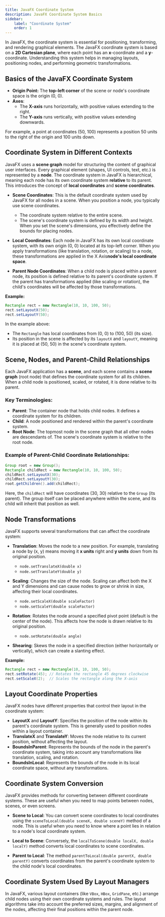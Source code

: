 ```yaml
---
title: JavaFX Coordinate System 
description: JavaFX Coordinate System Basics
sidebar:
    label: "Coordinate System"
    order: 1
---
```


In JavaFX, the coordinate system is essential for positioning, transforming, and rendering graphical elements. The JavaFX coordinate system is based on a **2D Cartesian plane**, where each point has an **x**-coordinate and a **y**-coordinate. Understanding this system helps in managing layouts, positioning nodes, and performing geometric transformations.

## **Basics of the JavaFX Coordinate System**

- **Origin Point:** The **top-left corner** of the scene or node's coordinate space is the origin (0, 0).  
- **Axes**:
  - The **X-axis** runs horizontally, with positive values extending to the right.
  - The **Y-axis** runs vertically, with positive values extending downwards.

For example, a point at coordinates (50, 100) represents a position 50 units to the right of the origin and 100 units down.

## **Coordinate System in Different Contexts**
JavaFX uses a **scene graph** model for structuring the content of graphical user interfaces. Every graphical element (shapes, UI controls, text, etc.) is represented by a **node**. The coordinate system in JavaFX is hierarchical, meaning each node has its own coordinate system **relative** to its parent. This introduces the concept of **local coordinates** and **scene coordinates**.

- **Scene Coordinates**: This is the default coordinate system used by JavaFX for all nodes in a scene. When you position a node, you typically use scene coordinates.
    - The coordinate system relative to the entire scene. 
    - The scene's coordinate system is defined by its width and height. When you set the scene's dimensions, you effectively define the bounds for placing nodes.
  
- **Local Coordinates**: Each node in JavaFX has its own local coordinate system, with its own origin (0, 0) located at its top-left corner. When you apply transformations (like translation, rotation, or scaling) to a node, these transformations are applied in the X Axis**node's local coordinate space**.

- **Parent Node Coordinates**: When a child node is placed within a parent node, its position is defined relative to its parent's coordinate system. If the parent has transformations applied (like scaling or rotation), the child's coordinates will be affected by those transformations.

**Example:**
```java
Rectangle rect = new Rectangle(10, 10, 100, 50);
rect.setLayoutX(50);
rect.setLayoutY(50);
```
In the example above:
- The `Rectangle` has local coordinates from (0, 0) to (100, 50) (its size).
- Its position in the scene is affected by its `layoutX` and `layoutY`, meaning it is placed at (50, 50) in the scene's coordinate system.

## **Scene, Nodes, and Parent-Child Relationships**

Each JavaFX application has a **scene**, and each scene contains a **scene graph** (root node) that defines the coordinate system for all its children. When a child node is positioned, scaled, or rotated, it is done relative to its parent.

### Key Terminologies:

- **Parent**: The container node that holds child nodes. It defines a coordinate system for its children.
- **Child**: A node positioned and rendered within the parent's coordinate system.
- **Root Node**: The topmost node in the scene graph that all other nodes are descendants of. The scene's coordinate system is relative to the root node.

### Example of Parent-Child Coordinate Relationships:

```java
Group root = new Group();
Rectangle childRect = new Rectangle(10, 10, 100, 50);
childRect.setLayoutX(30);
childRect.setLayoutY(30);
root.getChildren().add(childRect);
```
Here, the `childRect` will have coordinates (30, 30) relative to the `Group` (its parent). The group itself can be placed anywhere within the scene, and its child will inherit that position as well.

## **Node Transformations**

JavaFX supports several transformations that can affect the coordinate system:

- **Translation**: Moves the node to a new position. For example, translating a node by (x, y) means moving it **x units** right and **y units** down from its original position.
    - `node.setTranslateX(double x)`
    - `node.setTranslateY(double y)`  
  
- **Scaling**: Changes the size of the node. Scaling can affect both the X and Y dimensions and can cause nodes to grow or shrink in size, affecting their local coordinates.
    - `node.setScaleX(double scaleFactor)`
    - `node.setScaleY(double scaleFactor)`

- **Rotation**: Rotates the node around a specified pivot point (default is the center of the node). This affects how the node is drawn relative to its original position.
    - `node.setRotate(double angle)`

- **Shearing**: Skews the node in a specified direction (either horizontally or vertically), which can create a slanting effect.

**Example:**
```java
Rectangle rect = new Rectangle(10, 10, 100, 50);
rect.setRotate(45); // Rotates the rectangle 45 degrees clockwise
rect.setScaleX(2);  // Scales the rectangle along the X-axis
```

## **Layout Coordinate Properties**

JavaFX nodes have different properties that control their layout in the coordinate system:
- **LayoutX** and **LayoutY**: Specifies the position of the node within its parent's coordinate system. This is generally used to position nodes within a layout container.
- **TranslateX** and **TranslateY**: Moves the node relative to its current position, without affecting the layout.
- **BoundsInParent**: Represents the bounds of the node in the parent's coordinate system, taking into account any transformations like translation, scaling, and rotation.
- **BoundsInLocal**: Represents the bounds of the node in its local coordinate space, without any transformations.

## **Coordinate System Conversion**

JavaFX provides methods for converting between different coordinate systems. These are useful when you need to map points between nodes, scenes, or even screens.

- **Scene to Local**: You can convert scene coordinates to local coordinates using the `sceneToLocal(double sceneX, double sceneY)` method of a node. This is useful when you need to know where a point lies in relation to a node's local coordinate system.

- **Local to Scene**: Conversely, the `localToScene(double localX, double localY)` method converts local coordinates to scene coordinates.

- **Parent to Local**: The method `parentToLocal(double parentX, double parentY)` converts coordinates from the parent's coordinate system to the child node's local coordinates.

## **Coordinate System Used By Layout Managers**

In JavaFX, various layout containers (like `VBox`, `HBox`, `GridPane`, etc.) arrange child nodes using their own coordinate systems and rules. The layout algorithms take into account the preferred sizes, margins, and alignment of the nodes, affecting their final positions within the parent node.
